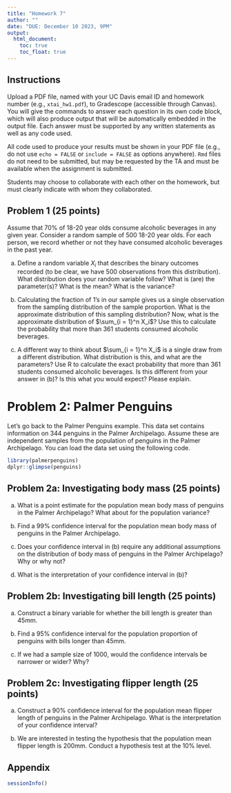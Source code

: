 ```yaml
---
title: "Homework 7"
author: ""
date: "DUE: December 10 2023, 9PM"
output: 
  html_document: 
    toc: true
    toc_float: true
---
```


## Instructions
Upload a PDF file, named with your UC Davis email ID and homework number (e.g., `xtai_hw1.pdf`), to Gradescope (accessible through Canvas). You will give the commands to answer each question in its own code block, which will also produce output that will be automatically embedded in the output file. Each answer must be supported by any written statements as well as any code used. 

All code used to produce your results must be shown in your PDF file (e.g., do not use `echo = FALSE` or `include = FALSE` as options anywhere). `Rmd` files do not need to be submitted, but may be requested by the TA and must be available when the assignment is submitted. 

Students may choose to collaborate with each other on the homework, but must clearly indicate with whom they collaborated. 

## Problem 1 (25 points)

Assume that 70% of 18-20 year olds consume alcoholic beverages in any given year. Consider a random sample of 500 18-20 year olds. For each person, we record whether or not they have consumed alcoholic beverages in the past year. 

a. Define a random variable $X_i$ that describes the binary outcomes recorded (to be clear, we have 500 observations from this distribution). What distribution does your random variable follow? What is (are) the parameter(s)? What is the mean? What is the variance? 

b. Calculating the fraction of 1's in our sample gives us a single observation from the sampling distribution of the sample proportion. What is the approximate distribution of this sampling distribution? Now, what is the approximate distribution of $\sum_{i = 1}^n X_i$? Use this to calculate the probability that more than 361 students consumed alcoholic beverages.

c. A different way to think about $\sum_{i = 1}^n X_i$ is a single draw from a different distribution. What distribution is this, and what are the parameters? Use R to calculate the exact probability that more than 361 students consumed alcoholic beverages. Is this different from your answer in (b)? Is this what you would expect? Please explain. 

# Problem 2: Palmer Penguins 
Let's go back to the Palmer Penguins example. This data set contains information on 344 penguins in the Palmer Archipelago. Assume these are independent samples from the population of penguins in the Palmer Archipelago. You can load the data set using the following code. 

```r
library(palmerpenguins)
dplyr::glimpse(penguins)
```

## Problem 2a: Investigating body mass (25 points)

a. What is a point estimate for the population mean body mass of penguins in the Palmer Archipelago? What about for the population variance? 

b. Find a 99% confidence interval for the population mean body mass of penguins in the Palmer Archipelago. 

c. Does your confidence interval in (b) require any additional assumptions on the distribution of body mass of penguins in the Palmer Archipelago? Why or why not? 

d. What is the interpretation of your confidence interval in (b)? 


## Problem 2b: Investigating bill length (25 points)

a. Construct a binary variable for whether the bill length is greater than 45mm. 

b. Find a 95% confidence interval for the population proportion of penguins with bills longer than 45mm.

c. If we had a sample size of 1000, would the confidence intervals be narrower or wider? Why? 

## Problem 2c: Investigating flipper length (25 points)
a. Construct a 90% confidence interval for the population mean flipper length of penguins in the Palmer Archipelago. What is the interpretation of your confidence interval? 

b. We are interested in testing the hypothesis that the population mean flipper length is 200mm. Conduct a hypothesis test at the 10% level. 

## Appendix

```r
sessionInfo()
```

